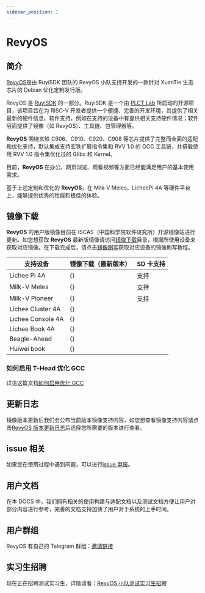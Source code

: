 ```yaml
---
sidebar_position: 1
---
```





# RevyOS

## 简介

[RevyOS](https://github.com/orgs/revyos/repositories)是由 RuyiSDK 团队的 RevyOS 小队支持开发的一款针对 XuanTie 生态芯片的 Debian 优化定制发行版。

RevyOS 是 [RuyiSDK](https://ruyisdk.org/) 的一部分。RuyiSDK 是一个由 [PLCT Lab](https://plctlab.org/zh/) 所启动的开源项目，该项目旨在为 RISC-V 开发者提供一个便捷、完善的开发环境，其提供了相关最新的硬件信息、软件支持，例如在支持的设备中有提供相关支持硬件情况；软件层面提供了镜像（如 RevyOS）、工具链、包管理器等。

__RevyOS__ 围绕玄铁 C906、C910、C920、C908 等芯片提供了完整而全面的适配和优化支持，默认集成支持玄铁扩展指令集和 RVV 1.0 的 GCC 工具链，并搭载使用 RVV 1.0 指令集优化过的 Glibc 和 Kernel。

目前，__RevyOS__ 在办公、网页浏览、观看视频等方面已经能满足用户的基本使用需求。

基于上述定制和优化的 __RevyOS__，在 Milk-V Meles，LicheePi 4A 等硬件平台上，能够提供优秀的性能和极佳的体验。

## 镜像下载

__RevyOS__ 的用户版镜像目前在 ISCAS（中国科学院软件研究所）开源镜像站进行更新。如您想获取 __RevyOS__ 最新版镜像请访问[镜像下载](https://mirror.iscas.ac.cn/revyos/extra/images/)目录，根据所使用设备来获取对应镜像。在下载完成后，请点击[镜像刷写](./Installation/intro)获取对应设备的镜像刷写教程。

| 支持设备           | 镜像下载（最新版本）                               |  SD 卡支持 |
| ----------------- | --------------------------------------------- | --------- |
| Lichee Pi 4A      | {<DownloadLink device="Lichee Pi 4A" />}      | 支持       |
| Milk-V Meles      | {<DownloadLink device="Milk-V Meles" />}      | 支持       |
| Milk-V Pioneer    | {<DownloadLink device="Milk-V Pioneer" />}    | 支持       |
| Lichee Cluster 4A | {<DownloadLink device="Lichee Cluster 4A" />} |           |
| Lichee Console 4A | {<DownloadLink device="Lichee Console 4A" />} |           |
| Lichee Book 4A    | {<DownloadLink device="Lichee Book 4A" />}    |           |
| Beagle-Ahead      | {<DownloadLink device="Beagle-Ahead" />}      |           |
| Huiwei book       | {<DownloadLink device="Huiwei book" />}       |           |

### 如何启用 T-Head 优化 GCC

详见这篇文档[如何启用优化 GCC](build/debian/enable_optimization_gcc.md)

## 更新日志

镜像版本更新后我们会公布当前版本镜像支持内容，如您想查看镜像支持内容请点击[RevyOS 版本更新日志](./changelog/changelog-index.md)后选择您所需要的版本进行查看。

## issue 相关

如果您在使用过程中遇到问题，可以进行[issue 申报](./issue.md)。

## 用户文档

在本 DOCS 中，我们拥有相关的使用构建与适配文档以及测试文档方便让用户对部分内容进行参考，完善的文档支持加快了用户对于系统的上手时间。

## 用户群组

RevyOS 有自己的 Telegram 群组：[邀请链接](https://t.me/+Pi6px22-OsUxM2M1)

## 实习生招聘

现在正在招聘测试实习生，详情请看：[RevyOS 小队测试实习生招聘](https://github.com/plctlab/weloveinterns/blob/master/open-internships.md#j143-revyos%E5%B0%8F%E9%98%9F%E6%B5%8B%E8%AF%95%E5%AE%9E%E4%B9%A0%E7%94%9F20241111%E5%BC%80%E6%94%BE100%E5%90%8D)

